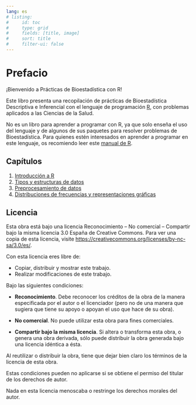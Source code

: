 ```yaml
---
lang: es
# listing: 
#     id: toc
#     type: grid
#     fields: [title, image]
#     sort: title
#     filter-ui: false
---
```


# Prefacio {.unnumbered}

¡Bienvenido a Prácticas de Bioestadística con R!

Este libro presenta una recopilación de prácticas de Bioestadística Descriptiva e Inferencial con el lenguaje de programación [R](https://www.r-project.org/), con problemas aplicados a las Ciencias de la Salud.

No es un libro para aprender a programar con R, ya que solo enseña el uso del lenguaje y de algunos de sus paquetes para resolver problemas de Bioestadística. Para quienes estén interesados en aprender a programar en este lenguaje, os recomiendo leer este [manual de R](https://aprendeconalf.es/manual-r/).

## Capítulos

1. [Introducción a R](/01-intro.qmd)
2. [Tipos y estructuras de datos](02-tipos-datos.qmd)
3. [Preprocesamiento de datos](03-preprocesamiento-datos.qmd)
4. [Distribuciones de frecuencias y representaciones gráficas](04-frecuencias-graficos.qmd)
<!-- 5. [Estadística descriptiva](05-descriptiva.qmd)
6. [Regresión](06-regresion.qmd)
7. [Distribuciones de probabilidad.qmd](07-distribuciones-probabilidad.qmd)
8. [Intervalos de confianza](08-intervalos-confianza.qmd)
9.  [Contrastes de hipótesis](09-contrastes-hipotesis-parametricos.qmd)
10. [Análisis de la varianza](10-anova.qmd) -->

## Licencia

Esta obra está bajo una licencia Reconocimiento – No comercial – Compartir bajo la misma licencia 3.0 España de Creative Commons. Para ver una copia de esta licencia, visite [https://creativecommons.org/licenses/by-nc-sa/3.0/es/](https://creativecommons.org/licenses/by-nc-sa/3.0/es/).

Con esta licencia eres libre de:

- Copiar, distribuir y mostrar este trabajo.
- Realizar modificaciones de este trabajo.

Bajo las siguientes condiciones:

- **Reconocimiento**. Debe reconocer los créditos de la obra de la manera especificada por el autor o el licenciador (pero no de una manera que sugiera que tiene su apoyo o apoyan el uso que hace de su obra).

- **No comercial**. No puede utilizar esta obra para fines comerciales.

- **Compartir bajo la misma licencia**. Si altera o transforma esta obra, o genera una obra derivada, sólo puede distribuir la obra generada bajo una licencia idéntica a ésta.

Al reutilizar o distribuir la obra, tiene que dejar bien claro los términos de la licencia de esta obra.

Estas condiciones pueden no aplicarse si se obtiene el permiso del titular de los derechos de autor.

Nada en esta licencia menoscaba o restringe los derechos morales del autor.